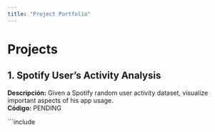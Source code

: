 ```yaml
---
title: "Project Portfolio"
---
```


# Projects

## 1. Spotify User's Activity Analysis
**Descripción:** Given a Spotify random user activity dataset, visualize important aspects of his app usage.  
**Código:** PENDING

```{include: Spotify/Presentation.qmd}
